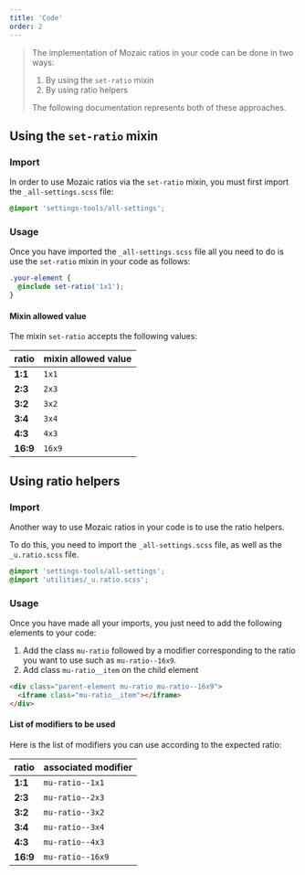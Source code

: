 ```yaml
---
title: 'Code'
order: 2
---
```


> The implementation of Mozaic ratios in your code can be done in two ways:
>
> 1. By using the `set-ratio` mixin
> 2. By using ratio helpers
>
> The following documentation represents both of these approaches.

## Using the `set-ratio` mixin

### Import

In order to use Mozaic ratios via the `set-ratio` mixin, you must first import the `_all-settings.scss` file:

```scss
@import 'settings-tools/all-settings';
```

### Usage

Once you have imported the `_all-settings.scss` file all you need to do is use the `set-ratio` mixin in your code as follows:

```scss
.your-element {
  @include set-ratio('1x1');
}
```

<Preview path="ratio-with-mixin" />

#### Mixin allowed value

The mixin `set-ratio` accepts the following values:

| ratio    | mixin allowed value |
| -------- | ------------------- |
| **1:1**  | `1x1`               |
| **2:3**  | `2x3`               |
| **3:2**  | `3x2`               |
| **3:4**  | `3x4`               |
| **4:3**  | `4x3`               |
| **16:9** | `16x9`              |

## Using ratio helpers

### Import

Another way to use Mozaic ratios in your code is to use the ratio helpers.

To do this, you need to import the `_all-settings.scss` file, as well as the `_u.ratio.scss` file.

```scss
@import 'settings-tools/all-settings';
@import 'utilities/_u.ratio.scss';
```

### Usage

Once you have made all your imports, you just need to add the following elements to your code:

1. Add the class `mu-ratio` followed by a modifier corresponding to the ratio you want to use such as `mu-ratio--16x9`.
2. Add class `mu-ratio__item` on the child element

```html
<div class="parent-element mu-ratio mu-ratio--16x9">
  <iframe class="mu-ratio__item"></iframe>
</div>
```

<Preview path="ratio-with-helpers" />

#### List of modifiers to be used

Here is the list of modifiers you can use according to the expected ratio:

| ratio    | associated modifier |
| -------- | ------------------- |
| **1:1**  | `mu-ratio--1x1`     |
| **2:3**  | `mu-ratio--2x3`     |
| **3:2**  | `mu-ratio--3x2`     |
| **3:4**  | `mu-ratio--3x4`     |
| **4:3**  | `mu-ratio--4x3`     |
| **16:9** | `mu-ratio--16x9`    |
